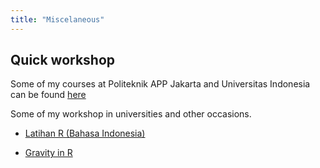 ```yaml
---
title: "Miscelaneous"
---
```


## Quick workshop

Some of my courses at Politeknik APP Jakarta and Universitas Indonesia can be found [here](https://krisna.or.id/courses/)

Some of my workshop in universities and other occasions.

- [Latihan R (Bahasa Indonesia)](/latihanR)

- [Gravity in R](/gravity)